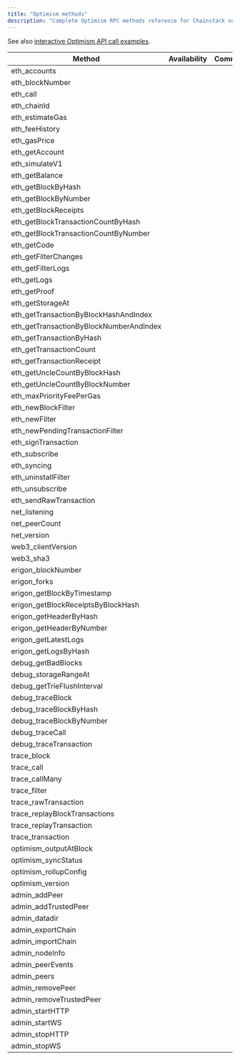 ```yaml
---
title: "Optimism methods"
description: "Complete Optimism RPC methods reference for Chainstack nodes. Access Ethereum-compatible JSON-RPC, debug, trace, and Erigon methods with availability status on Optimism."
---
```


See also [interactive Optimism API call examples](/reference/optimism-api-reference).

| Method                                   | Availability | Comment |
| ---------------------------------------- | ------------ | ------- |
| eth\_accounts                            | <Icon icon="square-check"  iconType="solid" />            |         |
| eth\_blockNumber                         | <Icon icon="square-check"  iconType="solid" />            |         |
| eth\_call                                | <Icon icon="square-check"  iconType="solid" />            |         |
| eth\_chainId                             | <Icon icon="square-check"  iconType="solid" />            |         |
| eth\_estimateGas                         | <Icon icon="square-check"  iconType="solid" />            |         |
| eth\_feeHistory                          | <Icon icon="square-check"  iconType="solid" />            |         |
| eth\_gasPrice                            | <Icon icon="square-check"  iconType="solid" />            |         |
| eth\_getAccount                          | <Icon icon="square-check"  iconType="solid" />            |         |
| eth\_simulateV1                          | <Icon icon="square-check"  iconType="solid" />            |         |
| eth\_getBalance                          | <Icon icon="square-check"  iconType="solid" />            |         |
| eth\_getBlockByHash                      | <Icon icon="square-check"  iconType="solid" />            |         |
| eth\_getBlockByNumber                    | <Icon icon="square-check"  iconType="solid" />            |         |
| eth\_getBlockReceipts                    | <Icon icon="square-check"  iconType="solid" />            |         |
| eth\_getBlockTransactionCountByHash      | <Icon icon="square-check"  iconType="solid" />            |         |
| eth\_getBlockTransactionCountByNumber    | <Icon icon="square-check"  iconType="solid" />            |         |
| eth\_getCode                             | <Icon icon="square-check"  iconType="solid" />            |         |
| eth\_getFilterChanges                    | <Icon icon="square-check"  iconType="solid" />            |         |
| eth\_getFilterLogs                       | <Icon icon="square-check"  iconType="solid" />            |         |
| eth\_getLogs                             | <Icon icon="square-check"  iconType="solid" />            |         |
| eth\_getProof                            | <Icon icon="square-check"  iconType="solid" />            |         |
| eth\_getStorageAt                        | <Icon icon="square-check"  iconType="solid" />            |         |
| eth\_getTransactionByBlockHashAndIndex   | <Icon icon="square-check"  iconType="solid" />            |         |
| eth\_getTransactionByBlockNumberAndIndex | <Icon icon="square-check"  iconType="solid" />            |         |
| eth\_getTransactionByHash                | <Icon icon="square-check"  iconType="solid" />            |         |
| eth\_getTransactionCount                 | <Icon icon="square-check"  iconType="solid" />            |         |
| eth\_getTransactionReceipt               | <Icon icon="square-check"  iconType="solid" />            |         |
| eth\_getUncleCountByBlockHash            | <Icon icon="square-check"  iconType="solid" />            |         |
| eth\_getUncleCountByBlockNumber          | <Icon icon="square-check"  iconType="solid" />            |         |
| eth\_maxPriorityFeePerGas                | <Icon icon="square-check"  iconType="solid" />            |         |
| eth\_newBlockFilter                      | <Icon icon="square-check"  iconType="solid" />            |         |
| eth\_newFilter                           | <Icon icon="square-check"  iconType="solid" />            |         |
| eth\_newPendingTransactionFilter         | <Icon icon="square-check"  iconType="solid" />            |         |
| eth\_signTransaction                     | <Icon icon="square-check"  iconType="solid" />            |         |
| eth\_subscribe                           | <Icon icon="square-check"  iconType="solid" />            |         |
| eth\_syncing                             | <Icon icon="square-check"  iconType="solid" />            |         |
| eth\_uninstallFilter                     | <Icon icon="square-check"  iconType="solid" />            |         |
| eth\_unsubscribe                         | <Icon icon="square-check"  iconType="solid" />            |         |
| eth\_sendRawTransaction                  | <Icon icon="square-check"  iconType="solid" />            |         |
| net\_listening                           | <Icon icon="square-check"  iconType="solid" />            |         |
| net\_peerCount                           | <Icon icon="square-check"  iconType="solid" />            |         |
| net\_version                             | <Icon icon="square-check"  iconType="solid" />            |         |
| web3\_clientVersion                      | <Icon icon="square-check"  iconType="solid" />            |         |
| web3\_sha3                               | <Icon icon="square-check"  iconType="solid" />            |         |
| erigon\_blockNumber                      | <Icon icon="square-check"  iconType="solid" />            |         |
| erigon\_forks                            | <Icon icon="square-check"  iconType="solid" />            |         |
| erigon\_getBlockByTimestamp              | <Icon icon="square-check"  iconType="solid" />            |         |
| erigon\_getBlockReceiptsByBlockHash      | <Icon icon="square-check"  iconType="solid" />            |         |
| erigon\_getHeaderByHash                  | <Icon icon="square-check"  iconType="solid" />            |         |
| erigon\_getHeaderByNumber                | <Icon icon="square-check"  iconType="solid" />            |         |
| erigon\_getLatestLogs                    | <Icon icon="square-check"  iconType="solid" />            |         |
| erigon\_getLogsByHash                    | <Icon icon="square-check"  iconType="solid" />            |         |
| debug\_getBadBlocks                      | <Icon icon="square-check"  iconType="solid" />            |         |
| debug\_storageRangeAt                    | <Icon icon="square-check"  iconType="solid" />            |         |
| debug\_getTrieFlushInterval              | <Icon icon="square-check"  iconType="solid" />            |         |
| debug\_traceBlock                        | <Icon icon="square-check"  iconType="solid" />            |         |
| debug\_traceBlockByHash                  | <Icon icon="square-check"  iconType="solid" />            |         |
| debug\_traceBlockByNumber                | <Icon icon="square-check"  iconType="solid" />            |         |
| debug\_traceCall                         | <Icon icon="square-check"  iconType="solid" />            |         |
| debug\_traceTransaction                  | <Icon icon="square-check"  iconType="solid" />            |         |
| trace\_block                             | <Icon icon="square-check"  iconType="solid" />            |         |
| trace\_call                              | <Icon icon="square-check"  iconType="solid" />            |         |
| trace\_callMany                          | <Icon icon="square-check"  iconType="solid" />            |         |
| trace\_filter                            | <Icon icon="square-check"  iconType="solid" />            |         |
| trace\_rawTransaction                    | <Icon icon="square-check"  iconType="solid" />            |         |
| trace\_replayBlockTransactions           | <Icon icon="square-check"  iconType="solid" />            |         |
| trace\_replayTransaction                 | <Icon icon="square-check"  iconType="solid" />            |         |
| trace\_transaction                       | <Icon icon="square-check"  iconType="solid" />            |         |
| optimism\_outputAtBlock                  | <Icon icon="xmark"  iconType="solid" />            |         |
| optimism\_syncStatus                     | <Icon icon="xmark"  iconType="solid" />            |         |
| optimism\_rollupConfig                   | <Icon icon="xmark"  iconType="solid" />            |         |
| optimism\_version                        | <Icon icon="xmark"  iconType="solid" />            |         |
| admin\_addPeer                           | <Icon icon="xmark"  iconType="solid" />            |         |
| admin\_addTrustedPeer                    | <Icon icon="xmark"  iconType="solid" />            |         |
| admin\_datadir                           | <Icon icon="xmark"  iconType="solid" />            |         |
| admin\_exportChain                       | <Icon icon="xmark"  iconType="solid" />            |         |
| admin\_importChain                       | <Icon icon="xmark"  iconType="solid" />            |         |
| admin\_nodeInfo                          | <Icon icon="xmark"  iconType="solid" />            |         |
| admin\_peerEvents                        | <Icon icon="xmark"  iconType="solid" />            |         |
| admin\_peers                             | <Icon icon="xmark"  iconType="solid" />            |         |
| admin\_removePeer                        | <Icon icon="xmark"  iconType="solid" />            |         |
| admin\_removeTrustedPeer                 | <Icon icon="xmark"  iconType="solid" />            |         |
| admin\_startHTTP                         | <Icon icon="xmark"  iconType="solid" />            |         |
| admin\_startWS                           | <Icon icon="xmark"  iconType="solid" />            |         |
| admin\_stopHTTP                          | <Icon icon="xmark"  iconType="solid" />            |         |
| admin\_stopWS                            | <Icon icon="xmark"  iconType="solid" />            |         |
